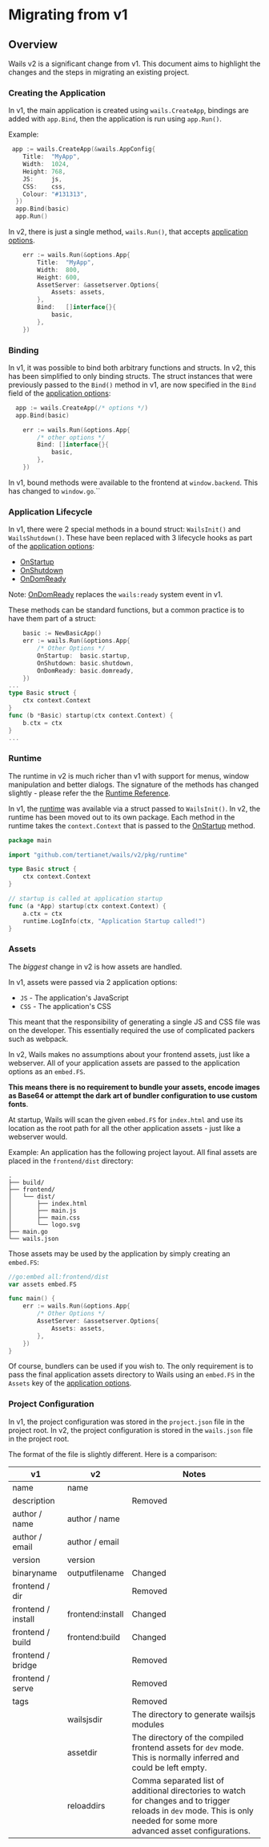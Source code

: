 # Migrating from v1

## Overview

Wails v2 is a significant change from v1. This document aims to highlight the changes and the steps in migrating an existing project.

### Creating the Application

In v1, the main application is created using `wails.CreateApp`, bindings are added with `app.Bind`, then the application is run using `app.Run()`.

Example:

```go title="v1"
 app := wails.CreateApp(&wails.AppConfig{
    Title:  "MyApp",
    Width:  1024,
    Height: 768,
    JS:     js,
    CSS:    css,
    Colour: "#131313",
  })
  app.Bind(basic)
  app.Run()
```

In v2, there is just a single method, `wails.Run()`, that accepts [application options](../reference/options.mdx#application-options).

```go title="v2"
    err := wails.Run(&options.App{
        Title:  "MyApp",
        Width:  800,
        Height: 600,
        AssetServer: &assetserver.Options{
            Assets: assets,
        },
        Bind:   []interface{}{
            basic,
        },
    })
```

### Binding

In v1, it was possible to bind both arbitrary functions and structs. In v2, this has been simplified to only binding structs. The struct instances that were previously passed to the `Bind()` method in v1, are now specified in the `Bind` field of the [application options](../reference/options.mdx#application-options):

```go title="v1"
  app := wails.CreateApp(/* options */)
  app.Bind(basic)
```

```go title="v2"
    err := wails.Run(&options.App{
        /* other options */
        Bind: []interface{}{
            basic,
        },
    })
```

In v1, bound methods were available to the frontend at `window.backend`. This has changed to `window.go`.``

### Application Lifecycle

In v1, there were 2 special methods in a bound struct: `WailsInit()` and `WailsShutdown()`. These have been replaced with 3 lifecycle hooks as part of the [application options](../reference/options.mdx#application-options):

- [OnStartup](../reference/options.mdx#onstartup)
- [OnShutdown](../reference/options.mdx#onshutdown)
- [OnDomReady](../reference/options.mdx#ondomready)

Note: [OnDomReady](../reference/options.mdx#ondomready) replaces the `wails:ready` system event in v1.

These methods can be standard functions, but a common practice is to have them part of a struct:

```go title="v2"
    basic := NewBasicApp()
    err := wails.Run(&options.App{
        /* Other Options */
        OnStartup:  basic.startup,
        OnShutdown: basic.shutdown,
        OnDomReady: basic.domready,
    })
...
type Basic struct {
    ctx context.Context
}
func (b *Basic) startup(ctx context.Context) {
    b.ctx = ctx
}
...
```

### Runtime

The runtime in v2 is much richer than v1 with support for menus, window manipulation and better dialogs. The signature of the methods has changed slightly - please refer the the [Runtime Reference](../reference/runtime/intro.mdx).

In v1, the [runtime](../reference/runtime/intro.mdx) was available via a struct passed to `WailsInit()`. In v2, the runtime has been moved out to its own package. Each method in the runtime takes the `context.Context` that is passed to the [OnStartup](../reference/options.mdx#onstartup) method.

```go title="Runtime Example"
package main

import "github.com/tertianet/wails/v2/pkg/runtime"

type Basic struct {
    ctx context.Context
}

// startup is called at application startup
func (a *App) startup(ctx context.Context) {
    a.ctx = ctx
    runtime.LogInfo(ctx, "Application Startup called!")
}

```

### Assets

The _biggest_ change in v2 is how assets are handled.

In v1, assets were passed via 2 application options:

- `JS` - The application's JavaScript
- `CSS` - The application's CSS

This meant that the responsibility of generating a single JS and CSS file was on the developer. This essentially required the use of complicated packers such as webpack.

In v2, Wails makes no assumptions about your frontend assets, just like a webserver. All of your application assets are passed to the application options as an `embed.FS`.

**This means there is no requirement to bundle your assets, encode images as Base64 or attempt the dark art of bundler configuration to use custom fonts**.

At startup, Wails will scan the given `embed.FS` for `index.html` and use its location as the root path for all the other application assets - just like a webserver would.

Example: An application has the following project layout. All final assets are placed in the `frontend/dist` directory:

```shell
.
├── build/
├── frontend/
│   └── dist/
│       ├── index.html
│       ├── main.js
│       ├── main.css
│       └── logo.svg
├── main.go
└── wails.json
```

Those assets may be used by the application by simply creating an `embed.FS`:

```go title="Assets Example"
//go:embed all:frontend/dist
var assets embed.FS

func main() {
    err := wails.Run(&options.App{
        /* Other Options */
        AssetServer: &assetserver.Options{
            Assets: assets,
        },
    })
}
```

Of course, bundlers can be used if you wish to. The only requirement is to pass the final application assets directory to Wails using an `embed.FS` in the `Assets` key of the [application options](../reference/options.mdx#application-options).

### Project Configuration

In v1, the project configuration was stored in the `project.json` file in the project root. In v2, the project configuration is stored in the `wails.json` file in the project root.

The format of the file is slightly different. Here is a comparison:

<p align="center">

| v1                 | v2               | Notes                                                                                                                                                                      |
| ------------------ | ---------------- | -------------------------------------------------------------------------------------------------------------------------------------------------------------------------- |
| name               | name             |                                                                                                                                                                            |
| description        |                  | Removed                                                                                                                                                                    |
| author / name      | author / name    |                                                                                                                                                                            |
| author / email     | author / email   |                                                                                                                                                                            |
| version            | version          |                                                                                                                                                                            |
| binaryname         | outputfilename   | Changed                                                                                                                                                                    |
| frontend / dir     |                  | Removed                                                                                                                                                                    |
| frontend / install | frontend:install | Changed                                                                                                                                                                    |
| frontend / build   | frontend:build   | Changed                                                                                                                                                                    |
| frontend / bridge  |                  | Removed                                                                                                                                                                    |
| frontend / serve   |                  | Removed                                                                                                                                                                    |
| tags               |                  | Removed                                                                                                                                                                    |
|                    | wailsjsdir       | The directory to generate wailsjs modules                                                                                                                                  |
|                    | assetdir         | The directory of the compiled frontend assets for `dev` mode. This is normally inferred and could be left empty.                                                           |
|                    | reloaddirs       | Comma separated list of additional directories to watch for changes and to trigger reloads in `dev` mode. This is only needed for some more advanced asset configurations. |

</p>
